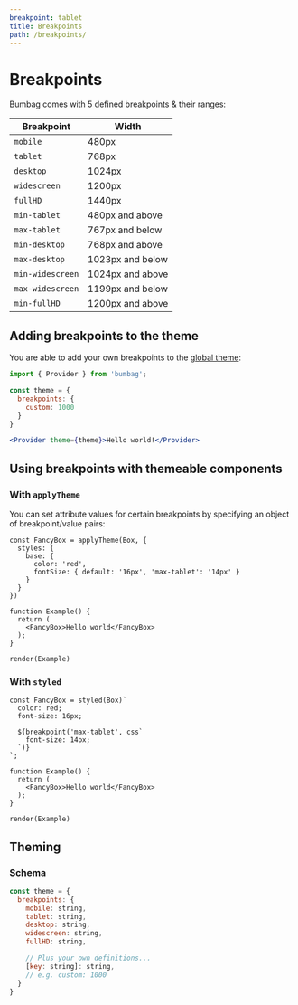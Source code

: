 ```yaml
---
breakpoint: tablet
title: Breakpoints
path: /breakpoints/
---
```


# Breakpoints

Bumbag comes with 5 defined breakpoints & their ranges:

| Breakpoint        | Width           |
| ------------- |-------------|
| `mobile`      | 480px |
| `tablet`      | 768px      |
| `desktop` | 1024px      |
| `widescreen` | 1200px      |
| `fullHD` | 1440px      |
| `min-tablet`      | 480px and above      |
| `max-tablet`      | 767px and below      |
| `min-desktop` | 768px and above      |
| `max-desktop` | 1023px and below      |
| `min-widescreen` | 1024px and above      |
| `max-widescreen` | 1199px and below      |
| `min-fullHD` | 1200px and above      |

## Adding breakpoints to the theme

You are able to add your own breakpoints to the [global theme](/theming):

```jsx
import { Provider } from 'bumbag';

const theme = {
  breakpoints: {
    custom: 1000
  }
}

<Provider theme={theme}>Hello world!</Provider>
```

## Using breakpoints with themeable components

### With `applyTheme`

You can set attribute values for certain breakpoints by specifying an object of breakpoint/value pairs:

```function-live noInline
const FancyBox = applyTheme(Box, {
  styles: {
    base: {
      color: 'red',
      fontSize: { default: '16px', 'max-tablet': '14px' }
    }
  }
})

function Example() {
  return (
    <FancyBox>Hello world</FancyBox>
  );
}

render(Example)
```

### With `styled`

```function-live noInline
const FancyBox = styled(Box)`
  color: red;
  font-size: 16px;

  ${breakpoint('max-tablet', css`
    font-size: 14px;
  `)}
`;

function Example() {
  return (
    <FancyBox>Hello world</FancyBox>
  );
}

render(Example)
```

## Theming

### Schema

```js
const theme = {
  breakpoints: {
    mobile: string,
    tablet: string,
    desktop: string,
    widescreen: string,
    fullHD: string,

    // Plus your own definitions...
    [key: string]: string,
    // e.g. custom: 1000
  }
}
```
